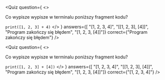 
<Quiz 
    question={
        <>
            <p>Co wypisze wypisze w terminalu poniższy fragment kodu?</p>
            <Code>print([1, 2, 3] + 4)</Code>
        </>
    }
    answers={[
        "[1, 2, 3, 4]",
        "[[1, 2, 3], [4]]",
        "Program zakończy się błędem",
        "[1, 2, 3, [4]]"]}
    correct={"Program zakończy się błędem"}
/>

<Quiz 
    question={
        <>
            <p>Co wypisze wypisze w terminalu poniższy fragment kodu?</p>
            <Code>print([1, 2, 3] + [4])</Code>
        </>
    }
    answers={[
        "[1, 2, 3, 4]",
        "[[1, 2, 3], [4]]",
        "Program zakończy się błędem",
        "[1, 2, 3, [4]]"]}
    correct={"[1, 2, 3, 4]"}
/>
